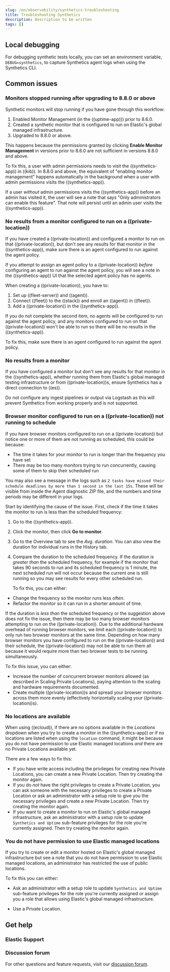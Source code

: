 ```yaml
---
slug: /en/observability/synthetics-troubleshooting
title: Troubleshooting Synthetics
description: Description to be written
tags: []
---
```



<div id="synthetics-troubleshooting"></div>

<div id="synthetics-troubleshooting-local-debugging"></div>

## Local debugging

For debugging synthetic tests locally, you can set an environment variable,
`DEBUG=synthetics`, to capture Synthetics agent logs when using the
<DocLink slug="/en/observability/synthetics-command-reference">Synthetics CLI</DocLink>.

<div id="synthetics-troubleshooting-common-issues"></div>

## Common issues

<div id="synthetics-troubleshooting-missing-api-key"></div>

### Monitors stopped running after upgrading to 8.8.0 or above

Synthetic monitors will stop running if you have gone through this workflow:

1. Enabled Monitor Management (in the ((uptime-app))) prior to 8.6.0.
1. Created a synthetic monitor that is configured to run on Elastic's global managed infrastructure.
1. Upgraded to 8.8.0 or above.

This happens because the permissions granted by clicking **Enable Monitor Management** in versions prior to
8.6.0 are not sufficient in versions 8.8.0 and above.

To fix this, a user with <DocLink slug="/en/observability/synthetics-role-setup">admin permissions</DocLink> needs to visit the ((synthetics-app))
in ((kib)). In 8.8.0 and above, the equivalent of "enabling monitor management" happens automatically in the
background when a user with <DocLink slug="/en/observability/synthetics-role-setup">admin permissions</DocLink> visits the ((synthetics-app)).

If a user _without_ <DocLink slug="/en/observability/synthetics-role-setup">admin permissions</DocLink> visits the ((synthetics-app)) before an admin
has visited it, the user will see a note that says "Only administrators can enable this feature". That
note will persist until an admin user visits the ((synthetics-app)).

<div id="synthetics-troubleshooting-no-agent-running"></div>

### No results from a monitor configured to run on a ((private-location))

If you have created a ((private-location)) and configured a monitor to run on that ((private-location)),
but don't see any results for that monitor in the ((synthetics-app)), make sure there is an agent
configured to run against the agent policy.

<DocCallOut title="Note">

If you attempt to assign an agent policy to a ((private-location)) _before_ configuring an agent to run
against the agent policy, you will see a note in the ((synthetics-app)) UI that the selected agent policy
has no agents.

</DocCallOut>

When creating a ((private-location)), you have to:

1. <DocLink slug="/en/observability/synthetics-private-location" section="set-up-((fleet-server))-and-((agent))">Set up ((fleet-server)) and ((agent))</DocLink>.
1. <DocLink slug="/en/observability/synthetics-private-location" section="connect-to-the-((stack))">Connect ((fleet)) to the ((stack))</DocLink> and enroll an ((agent)) in ((fleet)).
1. <DocLink slug="/en/observability/synthetics-private-location" section="add-a-((private-location))">Add a ((private-location))</DocLink> in the ((synthetics-app)).

If you do not complete the second item, no agents will be configured to run against the agent policy, and
any monitors configured to run on that ((private-location)) won't be able to run so there will be no results
in the ((synthetics-app)).

To fix this, make sure there is an agent configured to run against the agent policy.

<div id="synthetics-troubleshooting-no-direct-es-connection"></div>

### No results from a monitor

If you have configured a monitor but don't see any results for that monitor in the ((synthetics-app)), whether running them from Elastic's global managed testing infrastructure or from ((private-location))s, ensure Synthetics has a direct connection to ((es)).

Do not configure any ingest pipelines or output via Logstash as this will prevent Synthetics from working properly and is not <DocLink slug="/en/observability/synthetics-support-matrix">supported</DocLink>.

<div id="synthetics-troubleshooting-missing-browser-schedules"></div>

### Browser monitor configured to run on a ((private-location)) not running to schedule

If you have browser monitors configured to run on a ((private-location)) but notice one or more of them are not running as scheduled, this could be because:

* The time it takes for your monitor to run is longer than the frequency you have set
* There may be too many monitors trying to run concurrently, causing some of them to skip their scheduled run

You may also see a message in the logs such as `2 tasks have missed their schedule deadlines by more than 1 second in the last 15s`. These will be visible from inside the Agent diagnostic ZIP file, and the numbers and time periods may be different in your logs.

Start by identifying the cause of the issue. First, check if the time it takes the monitor to run is less than the scheduled frequency:

1. Go to the ((synthetics-app)).
1. Click the monitor, then click **Go to monitor**.
1. Go to the <DocLink slug="/en/observability/synthetics-analyze" section="overview">Overview tab</DocLink> to see the _Avg. duration_. You can also view the duration for individual runs in the <DocLink slug="/en/observability/synthetics-analyze" section="history">History tab</DocLink>.
1. Compare the duration to the scheduled frequency. If the duration is _greater than_ the scheduled frequency, for example if the monitor that takes 90 seconds to run and its scheduled frequency is 1 minute, the next scheduled run will not occur because the current one is still running so you may see results for every other scheduled run.

    To fix this, you can either:

* Change the frequency so the monitor runs less often.
* Refactor the monitor so it can run in a shorter amount of time.

If the duration is _less than_ the scheduled frequency or the suggestion above does not fix the issue, then there may be too many browser monitors attempting to run on the ((private-location)). Due to the additional hardware overhead of running browser monitors, we limit each ((private-location)) to only run two browser monitors at the same time. Depending on how many browser monitors you have configured to run on the ((private-location)) and their schedule, the ((private-location)) may not be able to run them all because it would require more than two browser tests to be running simultaneously.

To fix this issue, you can either:

* Increase the number of concurrent browser monitors allowed (as described in <DocLink slug="/en/observability/synthetics-private-location" section="scaling-((private-location))s">Scaling Private Locations</DocLink>), paying attention to the scaling and hardware requirements documented.
* Create multiple ((private-location))s and spread your browser monitors across them more evenly (effectively horizontally scaling your ((private-location))s).

<div id="synthetics-troubleshooting-no-locations"></div>

### No locations are available

When using ((ecloud)), if there are no options available in the _Locations_ dropdown when you
try to create a monitor in the ((synthetics-app)) _or_ if no locations are listed when using the
<DocLink slug="/en/observability/synthetics-command-reference" section="elasticsynthetics-locations">`location` command</DocLink>, it might be because you do not have permission to
use Elastic managed locations _and_ there are no <DocLink slug="/en/observability/synthetics-private-location" section="monitor-via-a-private-agent">Private Locations</DocLink>
available yet.

There are a few ways to fix this:

* If you have <DocLink slug="/en/observability/synthetics-role-write">write access</DocLink> including the privileges for <DocLink slug="/en/observability/synthetics-role-write" section="if-using-private-locations">creating new Private Locations</DocLink>, you can <DocLink slug="/en/observability/synthetics-private-location" section="monitor-via-a-private-agent">create a new Private Location</DocLink>. Then try creating the monitor again.
* If you do _not_ have the right privileges to create a Private Location, you can ask someone with the <DocLink slug="/en/observability/synthetics-role-write" section="if-using-private-locations">necessary privileges</DocLink> to create a Private Location or ask an administrator with a <DocLink slug="/en/observability/synthetics-role-setup">setup role</DocLink> to give you the necessary privileges and <DocLink slug="/en/observability/synthetics-private-location" section="monitor-via-a-private-agent">create a new Private Location</DocLink>. Then try creating the monitor again.
* If you want to create a monitor to run on Elastic's global managed infrastructure, ask an administrator with a <DocLink slug="/en/observability/synthetics-role-setup">setup role</DocLink> to update <DocLink slug="/en/observability/synthetics-role-write" section="to-restrict-using-elastics-global-managed-infrastructure">`Synthetics and Uptime` sub-feature privileges</DocLink> for the role you're currently assigned. Then try creating the monitor again.

<div id="synthetics-troubleshooting-public-locations-disabled"></div>

### You do not have permission to use Elastic managed locations

If you try to create or edit a monitor hosted on Elastic's global managed infrastructure but see a note that you do not have permission to use Elastic managed locations, an administrator has restricted the use of public locations.

To fix this you can either:

* Ask an administrator with a <DocLink slug="/en/observability/synthetics-role-setup">setup role</DocLink> to update
    <DocLink slug="/en/observability/synthetics-role-write" section="to-restrict-using-elastics-global-managed-infrastructure">`Synthetics and Uptime` sub-feature privileges</DocLink> for the role you're
    currently assigned or assign you a role that allows using Elastic's global managed infrastructure.

* Use a <DocLink slug="/en/observability/synthetics-private-location" section="monitor-via-a-private-agent">Private Location</DocLink>.

<div id="synthetics-troubleshooting-get-help"></div>

## Get help

<div id="synthetics-troubleshooting-support"></div>

### Elastic Support

<Support />

<div id="synthetics-troubleshooting-discussion"></div>

### Discussion forum

For other questions and feature requests, visit our
[discussion forum](((forum))/c/observability/synthetics/75).
